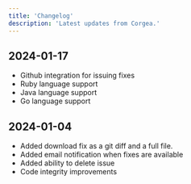 ```yaml
---
title: 'Changelog'
description: 'Latest updates from Corgea.'
---
```

## 2024-01-17
* Github integration for issuing fixes
* Ruby language support
* Java language support
* Go language support

## 2024-01-04
* Added download fix as a git diff and a full file.
* Added email notification when fixes are available
* Added ability to delete issue
* Code integrity improvements